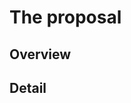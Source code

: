 # The proposal
<!--
Our proposal is to rebuild the PriorGen R package for making it a place-to-go for generating priors later to be used in Bayesian modeling. PriorGen was built for translating beliefs into prior information in the form of Beta and Gamma distributions. It can be mainly used for the generation of priors on the prevalence of disease and the sensitivity/specificity of diagnostic tests. This basic idea will be improved to make PriorGen a general purpose tool for translating prior beliefs in the form of statistical distribution and make it the engine of a Shiny app for a user-friendly experience.
-->

## Overview
<!--
Our proposal aims at increasing the use of Bayesian methods with a user-friendly experience with the process of generating priors.
-->

## Detail
<!--
Small workshops will be dedicated to the generation of the user interface of the Shiny app and to map all the valuable options for prior beliefs in terms of data (e.g. nominal, ordinal, count, continuous) and input (expert panel, parameters, histgrams).
The small workshops will end-up with a set of wireframes for the Shiny app and a list of functions that will form the building blocks of the PriorGen package.
Then PrioGen package and Shiny App will be coded and tested. A final version of PriorGen package will be released on CRAN. A PriorGen GitHub repository will serve for the project before and after package 
-->
